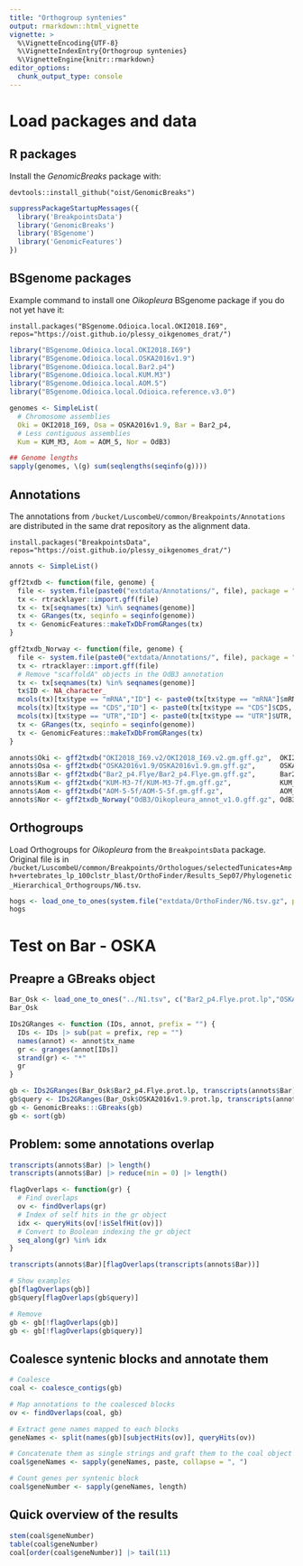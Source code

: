 ```yaml
---
title: "Orthogroup syntenies"
output: rmarkdown::html_vignette
vignette: >
  %\VignetteEncoding{UTF-8}
  %\VignetteIndexEntry{Orthogroup syntenies}
  %\VignetteEngine{knitr::rmarkdown}
editor_options: 
  chunk_output_type: console
---
```


Load packages and data
======================

R packages
----------

Install the _GenomicBreaks_ package with:

```
devtools::install_github("oist/GenomicBreaks")
```

```r
suppressPackageStartupMessages({
  library('BreakpointsData')
  library('GenomicBreaks')
  library('BSgenome')
  library('GenomicFeatures')
})
```

BSgenome packages
-----------------

Example command to install one _Oikopleura_ BSgenome package if you do not yet
have it:

```
install.packages("BSgenome.Odioica.local.OKI2018.I69", repos="https://oist.github.io/plessy_oikgenomes_drat/")
```

```r
library("BSgenome.Odioica.local.OKI2018.I69")
library("BSgenome.Odioica.local.OSKA2016v1.9")
library("BSgenome.Odioica.local.Bar2.p4")
library("BSgenome.Odioica.local.KUM.M3")
library("BSgenome.Odioica.local.AOM.5")
library("BSgenome.Odioica.local.Odioica.reference.v3.0")

genomes <- SimpleList(
  # Chromosome assemblies
  Oki = OKI2018_I69, Osa = OSKA2016v1.9, Bar = Bar2_p4,
  # Less contiguous assemblies
  Kum = KUM_M3, Aom = AOM_5, Nor = OdB3)

## Genome lengths
sapply(genomes, \(g) sum(seqlengths(seqinfo(g))))
```

Annotations
-----------

The annotations from `/bucket/LuscombeU/common/Breakpoints/Annotations` are
distributed in the same drat repository as the alignment data.

```
install.packages("BreakpointsData", repos="https://oist.github.io/plessy_oikgenomes_drat/")
```

```r
annots <- SimpleList()

gff2txdb <- function(file, genome) {
  file <- system.file(paste0("extdata/Annotations/", file), package = "BreakpointsData")
  tx <- rtracklayer::import.gff(file)
  tx <- tx[seqnames(tx) %in% seqnames(genome)]
  tx <- GRanges(tx, seqinfo = seqinfo(genome))
  tx <- GenomicFeatures::makeTxDbFromGRanges(tx)
}

gff2txdb_Norway <- function(file, genome) {
  file <- system.file(paste0("extdata/Annotations/", file), package = "BreakpointsData")
  tx <- rtracklayer::import.gff(file)
  # Remove "scaffoldA" objects in the OdB3 annotation
  tx <- tx[seqnames(tx) %in% seqnames(genome)]
  tx$ID <- NA_character_
  mcols(tx)[tx$type == "mRNA","ID"] <- paste0(tx[tx$type == "mRNA"]$mRNA, ".mRNA")
  mcols(tx)[tx$type == "CDS","ID"] <- paste0(tx[tx$type == "CDS"]$CDS, ".CDS")
  mcols(tx)[tx$type == "UTR","ID"] <- paste0(tx[tx$type == "UTR"]$UTR, ".UTR")
  tx <- GRanges(tx, seqinfo = seqinfo(genome))
  tx <- GenomicFeatures::makeTxDbFromGRanges(tx)
}

annots$Oki <- gff2txdb("OKI2018_I69.v2/OKI2018_I69.v2.gm.gff.gz",  OKI2018_I69)
annots$Osa <- gff2txdb("OSKA2016v1.9/OSKA2016v1.9.gm.gff.gz",      OSKA2016v1.9)
annots$Bar <- gff2txdb("Bar2_p4.Flye/Bar2_p4.Flye.gm.gff.gz",      Bar2_p4)
annots$Kum <- gff2txdb("KUM-M3-7f/KUM-M3-7f.gm.gff.gz",            KUM_M3)
annots$Aom <- gff2txdb("AOM-5-5f/AOM-5-5f.gm.gff.gz",              AOM_5)
annots$Nor <- gff2txdb_Norway("OdB3/Oikopleura_annot_v1.0.gff.gz", OdB3)
```

Orthogroups
-----------

Load Orthogroups for _Oikopleura_ from the `BreakpointsData` package.  Original
file is in `/bucket/LuscombeU/common/Breakpoints/Orthologues/selectedTunicates+Amph+vertebrates_lp_100clstr_blast/OrthoFinder/Results_Sep07/Phylogenetic_Hierarchical_Orthogroups/N6.tsv`.

```r
hogs <- load_one_to_ones(system.file("extdata/OrthoFinder/N6.tsv.gz", package = "BreakpointsData"))
hogs
```

Test on Bar - OSKA
==================

Preapre a GBreaks object
------------------------

```r
Bar_Osk <- load_one_to_ones("../N1.tsv", c("Bar2_p4.Flye.prot.lp","OSKA2016v1.9.prot.lp"))
Bar_Osk

IDs2GRanges <- function (IDs, annot, prefix = "") {
  IDs <- IDs |> sub(pat = prefix, rep = "")
  names(annot) <- annot$tx_name
  gr <- granges(annot[IDs])
  strand(gr) <- "*"
  gr
}

gb <- IDs2GRanges(Bar_Osk$Bar2_p4.Flye.prot.lp, transcripts(annots$Bar), prefix = "Bar2_p4.Flye.")
gb$query <- IDs2GRanges(Bar_Osk$OSKA2016v1.9.prot.lp, transcripts(annots$Osa), prefix = "OSKA2016v1.9.")
gb <- GenomicBreaks:::GBreaks(gb)
gb <- sort(gb)
```

Problem: some annotations overlap
---------------------------------

```r
transcripts(annots$Bar) |> length()
transcripts(annots$Bar) |> reduce(min = 0) |> length()

flagOverlaps <- function(gr) {
  # Find overlaps
  ov <- findOverlaps(gr)
  # Index of self hits in the gr object
  idx <- queryHits(ov[!isSelfHit(ov)])
  # Convert to Boolean indexing the gr object
  seq_along(gr) %in% idx
}

transcripts(annots$Bar)[flagOverlaps(transcripts(annots$Bar))]

# Show examples
gb[flagOverlaps(gb)]
gb$query[flagOverlaps(gb$query)]

# Remove
gb <- gb[!flagOverlaps(gb)]
gb <- gb[!flagOverlaps(gb$query)]
```

Coalesce syntenic blocks and annotate them
------------------------------------------

```r
# Coalesce
coal <- coalesce_contigs(gb)

# Map annotations to the coalesced blocks
ov <- findOverlaps(coal, gb)

# Extract gene names mapped to each blocks
geneNames <- split(names(gb)[subjectHits(ov)], queryHits(ov))

# Concatenate them as single strings and graft them to the coal object
coal$geneNames <- sapply(geneNames, paste, collapse = ", ")

# Count genes per syntenic block
coal$geneNumber <- sapply(geneNames, length)
```

Quick overview of the results
-----------------------------

```r
stem(coal$geneNumber)
table(coal$geneNumber)
coal[order(coal$geneNumber)] |> tail(11)
```
